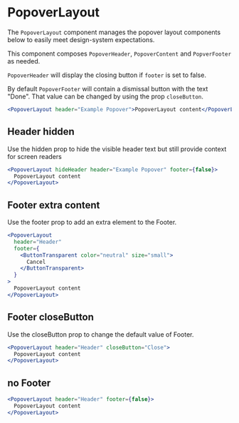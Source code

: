 
<Meta component={PopoverLayout} title="Docs/Components/Overlays/Popover/PopoverLayout" />

# PopoverLayout

The `PopoverLayout` component manages the popover layout components below to easily meet design-system expectations.

This component composes `PopoverHeader`, `PopoverContent` and `PopverFooter` as needed.

`PopoverHeader` will display the closing button if `footer` is set to false.

By default `PopoverFooter` will contain a dismissal button with the text "Done". That value can be changed by using the prop `closeButton`.

```jsx
<PopoverLayout header="Example Popover">PopoverLayout content</PopoverLayout>
```

## Header hidden

Use the hidden prop to hide the visible header text but still provide context for screen readers

```jsx
<PopoverLayout hideHeader header="Example Popover" footer={false}>
  PopoverLayout content
</PopoverLayout>
```

## Footer extra content

Use the footer prop to add an extra element to the Footer.

```jsx
<PopoverLayout
  header="Header"
  footer={
    <ButtonTransparent color="neutral" size="small">
      Cancel
    </ButtonTransparent>
  }
>
  PopoverLayout content
</PopoverLayout>
```

## Footer closeButton

Use the closeButton prop to change the default value of Footer.

```jsx
<PopoverLayout header="Header" closeButton="Close">
  PopoverLayout content
</PopoverLayout>
```

## no Footer

```jsx
<PopoverLayout header="Header" footer={false}>
  PopoverLayout content
</PopoverLayout>
```